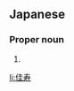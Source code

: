 ==Japanese==
{{ja-kanjitab|よし|ひさ}}

===Proper noun===
{{ja-pos|proper|よしひさ}}

# {{given name|male|lang=ja|sort=よしひさ}}

[[li:佳寿]]
